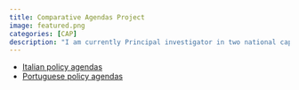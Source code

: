 ```yaml
---
title: Comparative Agendas Project
image: featured.png
categories: [CAP]
description: "I am currently Principal investigator in two national cap teams: Italian and Portuguese policy agendas"
---
```

-   [Italian policy agendas](https://www.comparativeagendas.net/italy)  
-   [Portuguese policy agendas](https://www.comparativeagendas.net/portugal)
